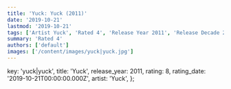 ```yaml
---
title: 'Yuck: Yuck (2011)'
date: '2019-10-21'
lastmod: '2019-10-21'
tags: ['Artist Yuck', 'Rated 4', 'Release Year 2011', 'Release Decade 2010']
summary: 'Rated 4'
authors: ['default']
images: ['/content/images/yuck|yuck.jpg']
---
```


  key: 'yuck|yuck',
  title: 'Yuck',
  release_year: 2011,
  rating: 8,
  rating_date: '2019-10-21T00:00:00.000Z',
  artist: 'Yuck',
};

<MusicRating data={data} />
